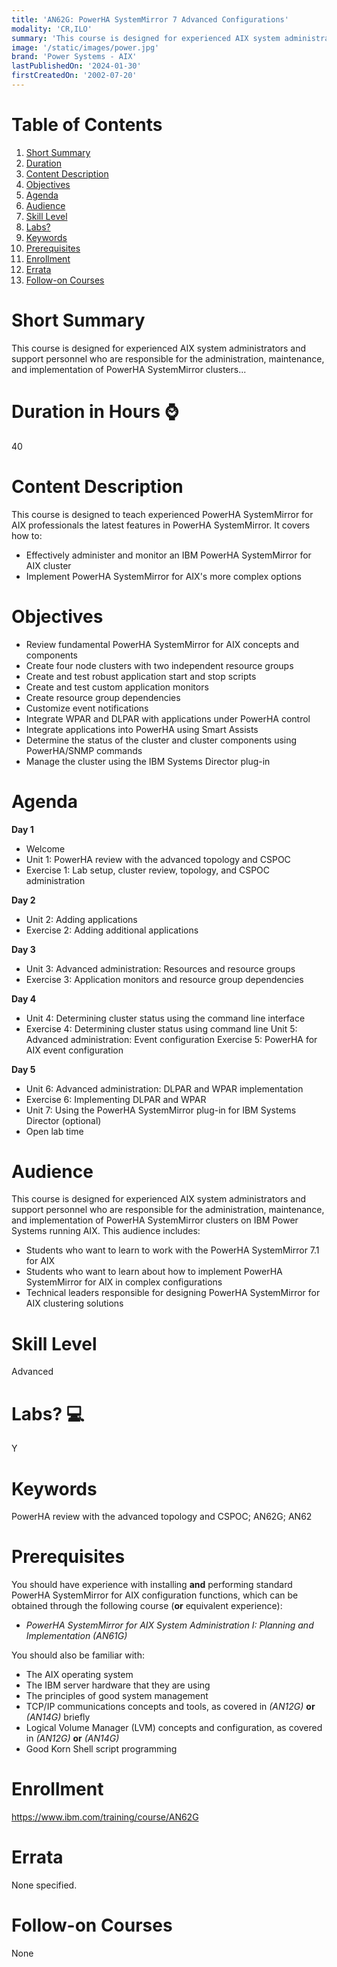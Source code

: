 ```yaml
---
title: 'AN62G: PowerHA SystemMirror 7 Advanced Configurations'
modality: 'CR,ILO'
summary: 'This course is designed for experienced AIX system administrators and support personnel who are responsible for the administration, maintenance, and implementation of PowerHA SystemMirror clusters...'
image: '/static/images/power.jpg'
brand: 'Power Systems - AIX'
lastPublishedOn: '2024-01-30'
firstCreatedOn: '2002-07-20'
---
```

# Table of Contents
1.  [Short Summary](#short-summary)
2.  [Duration](#duration-in-hours-)
3.  [Content Description](#content-description)
4.  [Objectives](#objectives)
5.  [Agenda](#agenda)
6.  [Audience](#audience)
7.  [Skill Level](#skill-level)
8.  [Labs?](#labs-)
9.  [Keywords](#keywords)
10. [Prerequisites](#prerequisites)
11. [Enrollment](#enrollment)
12. [Errata](#errata)
13. [Follow-on Courses](#follow-on-courses)

# Short Summary
This course is designed for experienced AIX system administrators and support personnel who are responsible for the administration, maintenance, and implementation of PowerHA SystemMirror clusters...

# Duration in Hours ⌚
40

# Content Description
This course is designed to teach experienced PowerHA SystemMirror for AIX professionals the latest features in PowerHA SystemMirror. It covers how to:


* Effectively administer and monitor an IBM PowerHA SystemMirror for AIX cluster
* Implement PowerHA SystemMirror for AIX's more complex options


# Objectives
* Review fundamental PowerHA SystemMirror for AIX concepts and components
* Create four node clusters with two independent resource groups
* Create and test robust application start and stop scripts
* Create and test custom application monitors
* Create resource group dependencies
* Customize event notifications
* Integrate WPAR and DLPAR with applications under PowerHA control
* Integrate applications into PowerHA using Smart Assists
* Determine the status of the cluster and cluster components using PowerHA/SNMP commands
* Manage the cluster using the IBM Systems Director plug-in


# Agenda
**Day 1**

* Welcome
* Unit 1: PowerHA review with the advanced topology and CSPOC
* Exercise 1: Lab setup, cluster review, topology, and CSPOC administration

**Day 2**

* Unit 2: Adding applications
* Exercise 2: Adding additional applications

**Day 3**

* Unit 3: Advanced administration: Resources and resource groups
* Exercise 3: Application monitors and resource group dependencies

**Day 4**

* Unit 4: Determining cluster status using the command line interface
* Exercise 4: Determining cluster status using command line Unit 5: Advanced administration: Event configuration Exercise 5: PowerHA for AIX event configuration

**Day 5**

* Unit 6: Advanced administration: DLPAR and WPAR implementation
* Exercise 6: Implementing DLPAR and WPAR
* Unit 7: Using the PowerHA SystemMirror plug-in for IBM Systems Director (optional)
* Open lab time


# Audience
This course is designed for experienced AIX system administrators and support personnel who are responsible for the administration, maintenance, and implementation of PowerHA SystemMirror clusters on IBM Power Systems running AIX. This audience includes:

* Students who want to learn to work with the PowerHA SystemMirror 7.1 for AIX
* Students who want to learn about how to implement PowerHA SystemMirror for AIX in complex configurations
* Technical leaders responsible for designing PowerHA SystemMirror for AIX clustering solutions


# Skill Level
Advanced

# Labs? 💻
Y

# Keywords
PowerHA review with the advanced topology and CSPOC; AN62G; AN62

# Prerequisites
You should have experience with installing **and** performing standard PowerHA SystemMirror for AIX configuration functions, which can be obtained through the following course (**or** equivalent experience):

* *PowerHA SystemMirror for AIX System Administration I: Planning and Implementation (AN61G)*

You should also be familiar with:

* The AIX operating system
* The IBM server hardware that they are using
* The principles of good system management
* TCP/IP communications concepts and tools, as covered in *(AN12G)* **or** *(AN14G)* briefly
* Logical Volume Manager (LVM) concepts and configuration, as covered in *(AN12G)* **or** *(AN14G)*
* Good Korn Shell script programming


# Enrollment
https://www.ibm.com/training/course/AN62G

# Errata
None specified.

# Follow-on Courses
None

